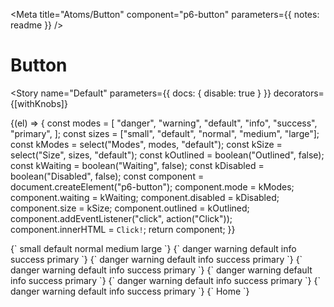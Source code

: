 
<Meta
  title="Atoms/Button"
  component="p6-button"
  parameters={{ notes: readme }}
/>

# Button

<Story
  name="Default"
  parameters={{ docs: { disable: true } }}
  decorators={[withKnobs]}
>
  {(el) => {
    const modes = [
      "danger",
      "warning",
      "default",
      "info",
      "success",
      "primary",
    ];
    const sizes = ["small", "default", "normal", "medium", "large"];
    const kModes = select("Modes", modes, "default");
    const kSize = select("Size", sizes, "default");
    const kOutlined = boolean("Outlined", false);
    const kWaiting = boolean("Waiting", false);
    const kDisabled = boolean("Disabled", false);
    const component = document.createElement("p6-button");
    component.mode = kModes;
    component.waiting = kWaiting;
    component.disabled = kDisabled;
    component.size = kSize;
    component.outlined = kOutlined;
    component.addEventListener("click", action("Click"));
    component.innerHTML = `Click!`;
    return component;
  }}
</Story>

<Preview>
  <Story name="Size" height="42px">
    {`
      <p6-button size="small">small</p6-button>
      <p6-button>default</p6-button>
      <p6-button size="normal">normal</p6-icon></p6-button>
      <p6-button size="medium">medium</p6-button>
      <p6-button size="large">large</p6-button>
    `}
  </Story>
</Preview>

<Preview>
  <Story name="Mode" height="42px">
    {`
      <P6-button mode="danger">danger</P6-button>
      <P6-button mode="warning">warning</P6-button>
      <P6-button mode="default">default</P6-button>
      <P6-button mode="info">info</P6-button>
      <P6-button mode="success">success</P6-button>
      <P6-button mode="primary">primary</P6-button>
    `}
  </Story>
</Preview>

<Preview>
  <Story name="Waiting" height="42px">
    {`
      <P6-button mode="danger" waiting>danger</P6-button>
      <P6-button mode="warning" waiting>warning</P6-button>
      <P6-button mode="default" waiting>default</P6-button>
      <P6-button mode="info" waiting>info</P6-button>
      <P6-button mode="success" waiting>success</P6-button>
      <P6-button mode="primary" waiting>primary</P6-button>
    `}
  </Story>
</Preview>

<Preview>
  <Story name="Disabled" height="42px">
    {`
      <P6-button mode="danger" disabled>danger</P6-button>
      <P6-button mode="warning" disabled>warning</P6-button>
      <P6-button mode="default" disabled>default</P6-button>
      <P6-button mode="info" disabled>info</P6-button>
      <P6-button mode="success" disabled>success</P6-button>
      <P6-button mode="primary" disabled>primary</P6-button>
    `}
  </Story>
</Preview>

<Preview>
  <Story name="Outlined" height="42px">
    {`
      <P6-button mode="danger" outlined>danger</P6-button>
      <P6-button mode="warning" outlined>warning</P6-button>
      <P6-button mode="default" outlined>default</P6-button>
      <P6-button mode="info" outlined>info</P6-button>
      <P6-button mode="success" outlined>success</P6-button>
      <P6-button mode="primary" outlined>primary</P6-button>
    `}
  </Story>
</Preview>

<Preview>
  <Story name="Outlined and Waiting" height="42px">
    {`
      <P6-button mode="danger" outlined waiting>danger</P6-button>
      <P6-button mode="warning" outlined waiting>warning</P6-button>
      <P6-button mode="default" outlined waiting>default</P6-button>
      <P6-button mode="info" outlined waiting>info</P6-button>
      <P6-button mode="success" outlined waiting>success</P6-button>
      <P6-button mode="primary" outlined waiting>primary</P6-button>
    `}
  </Story>
</Preview>

<Preview>
  <Story name="Outlined and Disabled" height="42px">
    {`
      <P6-button mode="danger" outlined disabled>danger</P6-button>
      <P6-button mode="warning" outlined disabled>warning</P6-button>
      <P6-button mode="default" outlined disabled>default</P6-button>
      <P6-button mode="info" outlined disabled>info</P6-button>
      <P6-button mode="success" outlined disabled>success</P6-button>
      <P6-button mode="primary" outlined disabled>primary</P6-button>
    `}
  </Story>
</Preview>

<Preview>
  <Story name="With Icon" height="42px">
    {`
      <p6-button><p6-icon name="home" /></p6-button>
      <p6-button><p6-icon name="home" /></p6-icon><span>Home</span></p6-button>
    `}
  </Story>
</Preview>
